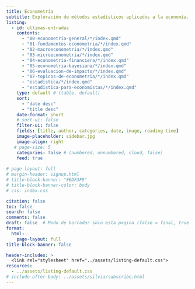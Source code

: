 ```yaml
---
title: Econometría
subtitle: Exploración de métodos estadísticos aplicados a la economía. Aquí encontrarás desde teoría econométrica hasta ejercicios prácticos, modelos de predicción, análisis de series de tiempo y aplicaciones en datos reales usando R, Gretl, Stata y otros.
listing:
  - id: ultimas-entradas
    contents: 
      - "00-econometria-general/*/index.qmd"
      - "01-fundamentos-econometria/*/index.qmd"
      - "02-macroeconometria/*/index.qmd"
      - "03-microeconometria/*/index.qmd"
      - "04-econometria-financiera/*/index.qmd"
      - "05-econometria-bayesiana/*/index.qmd"
      - "06-evaluacion-de-impacto/*/index.qmd"
      - "07-topicos-de-econometria/*/index.qmd"
      - "estadistica/*/index.qmd"
      - "estadistica-para-economistas/*/index.qmd"
    type: default # (table, default)
    sort: 
      - "date desc"
      - "title desc"
    date-format: short
    # sort-ui: false
    filter-ui: false
    fields: [title, author, categories, date, image, reading-time]
    image-placeholder: sidebar.jpg
    image-align: right
   # page-size: 5
    categories: false # (numbered, unnumbered, cloud, false)
    feed: true
    
# page-layout: full
# margin-header: signup.html
# title-block-banner: "#EDF3F9"
# title-block-banner-color: body
# css: index.css

citation: false
toc: false
search: false
comments: false
draft: false  # Modo de borrador solo esta pagina (false = final, true = borrador)
format: 
  html: 
    page-layout: full
title-block-banner: false

header-includes: >
  <link rel="stylesheet" href="../assets/listing-default.css">
resources:
  - ../assets/listing-default.css
# include-after-body: ../assets/silvia/subscribe.html
---
```


<script data-name="BMC-Widget" data-cfasync="false" src="https://cdnjs.buymeacoffee.com/1.0.0/widget.prod.min.js" data-id="achalmaedison" data-description="Support me on Buy me a coffee!" data-message="¡Apóyame con un café! ☕✨
Si disfrutas mis blogs y artículos sobre economía, finanzas y análisis de datos, tu apoyo me ayudará a seguir creando contenido de calidad. ¡Gracias por contribuir a este espacio de aprendizaje! 🚀📚" data-color="#FF5F5F" data-position="Right" data-x_margin="18" data-y_margin="18"></script>